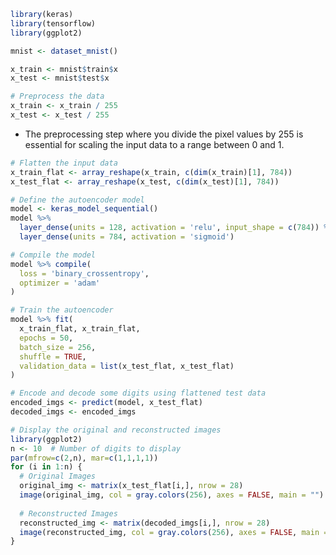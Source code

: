 ```r
library(keras)
library(tensorflow)
library(ggplot2)
```

```r
mnist <- dataset_mnist()
```

```r
x_train <- mnist$train$x
x_test <- mnist$test$x
```

```r
# Preprocess the data
x_train <- x_train / 255
x_test <- x_test / 255
```

- The preprocessing step where you divide the pixel values by 255 is essential for scaling the input data to a range between 0 and 1.

```r
# Flatten the input data
x_train_flat <- array_reshape(x_train, c(dim(x_train)[1], 784))
x_test_flat <- array_reshape(x_test, c(dim(x_test)[1], 784))
```

```r
# Define the autoencoder model
model <- keras_model_sequential()
model %>%
  layer_dense(units = 128, activation = 'relu', input_shape = c(784)) %>%
  layer_dense(units = 784, activation = 'sigmoid')
```

```r
# Compile the model
model %>% compile(
  loss = 'binary_crossentropy',
  optimizer = 'adam'
)
```

```r
# Train the autoencoder
model %>% fit(
  x_train_flat, x_train_flat,
  epochs = 50,
  batch_size = 256,
  shuffle = TRUE,
  validation_data = list(x_test_flat, x_test_flat)
)
```

```r
# Encode and decode some digits using flattened test data
encoded_imgs <- predict(model, x_test_flat)
decoded_imgs <- encoded_imgs
```

```r
# Display the original and reconstructed images
library(ggplot2)
n <- 10  # Number of digits to display
par(mfrow=c(2,n), mar=c(1,1,1,1))
for (i in 1:n) {
  # Original Images
  original_img <- matrix(x_test_flat[i,], nrow = 28)
  image(original_img, col = gray.colors(256), axes = FALSE, main = "")
  
  # Reconstructed Images
  reconstructed_img <- matrix(decoded_imgs[i,], nrow = 28)
  image(reconstructed_img, col = gray.colors(256), axes = FALSE, main = "")
}
```

